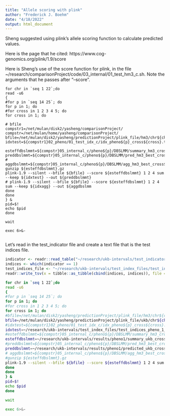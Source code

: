 ```yaml
---
title: "Allele scoring with plink"
author: "Frederick J. Boehm"
date: "4/18/2022"
output: html_document
---
```


Sheng suggested using plink's allele scoring function to calculate predicted values.

Here is the page that he cited: https://www.cog-genomics.org/plink/1.9/score

Here is Sheng's use of the score function for plink, in the file ~/research/comparisonProject/code/03_internal/01_test_hm3_c.sh. Note the arguments 
that he passes after "--score".



```eval
for chr in `seq 1 22`;do
read -u6
{
#for p in `seq 14 25`; do
for p in 1; do
#for cross in 1 2 3 4 5; do
for cross in 1; do
  
# bfile
compstr1=/net/mulan/disk2/yasheng/comparisonProject/
compstr=/net/mulan/home/yasheng/comparisonProject/
bfile=/net/mulan/disk2/yasheng/predictionProject/plink_file/hm3/chr${chr}
idxtest=${compstr1}02_pheno/01_test_idx_c/idx_pheno${p}_cross${cross}.txt

esteffdbslmmt=${compstr}05_internal_c/pheno${p}/DBSLMM/summary_hm3_cross${cross}_chr${chr}_best.dbslmm.txt
preddbslmmt=${compstr}05_internal_c/pheno${p}/DBSLMM/pred_hm3_best_cross${cross}_chr${chr}
# aggdbslmmt=${compstr}05_internal_c/pheno${p}/DBSLMM/agg_hm3_best_cross${cross}_chr${chr}
gunzip ${esteffdbslmmt}.gz
plink-1.9 --silent --bfile ${bfile} --score ${esteffdbslmmt} 1 2 4 sum --keep ${idxtest} --out ${preddbslmmt}
# plink-1.9 --silent --bfile ${bfile} --score ${esteffdbslmmt} 1 2 4 sum --keep ${idxagg} --out ${aggdbslmm
done
done
} &
pid=$!
echo $pid
done

wait

exec 6>&-


```

Let's read in the test_indicator file and create a text file that is the test indices file.

```r
indicator <- readr::read_table("~/research/ukb-intervals/test_indicator_files/test_indicator_pheno_1_cross_1_ntest1000.txt")
indices <- which(indicator == 1)
test_indices_file <- "~/research/ukb-intervals/test_index_files/test_indices_pheno_1_cross_1_ntest1000.txt"
readr::write_tsv(x = tibble::as_tibble(cbind(indices, indices)), file = test_indices_file, col_names = FALSE)
```



```bash
for chr in `seq 1 22`;do
read -u6
{
#for p in `seq 14 25`; do
for p in 1; do
#for cross in 1 2 3 4 5; do
for cross in 1; do
#bfile=/net/mulan/disk2/yasheng/predictionProject/plink_file/hm3/chr${chr}
bfile=/net/mulan/disk2/yasheng/predictionProject/plink_file/ukb/chr${chr}
#idxtest=${compstr1}02_pheno/01_test_idx_c/idx_pheno${p}_cross${cross}.txt
idxtest=~/research/ukb-intervals/test_index_files/test_indices_pheno_1_cross_1_ntest1000.txt
#esteffdbslmmt=${compstr}05_internal_c/pheno${p}/DBSLMM/summary_hm3_cross${cross}_chr${chr}_best.dbslmm.txt
esteffdbslmmt=~/research/ukb-intervals/results/pheno1/summary_ukb_cross${cross}_chr${chr}_auto.dbslmm.txt
#preddbslmmt=${compstr}05_internal_c/pheno${p}/DBSLMM/pred_hm3_best_cross${cross}_chr${chr}
preddbslmmt=~/research/ukb-intervals/results/pheno1/predicted_ukb_cross${cross}_chr${chr}_auto.dbslmm.txt
# aggdbslmmt=${compstr}05_internal_c/pheno${p}/DBSLMM/agg_hm3_best_cross${cross}_chr${chr}
#gunzip ${esteffdbslmmt}.gz
plink-1.9 --silent --bfile ${bfile} --score ${esteffdbslmmt} 1 2 4 sum --keep ${idxtest} --out ${preddbslmmt}
done
done
} &
pid=$!
echo $pid
done

wait

exec 6>&-

```

